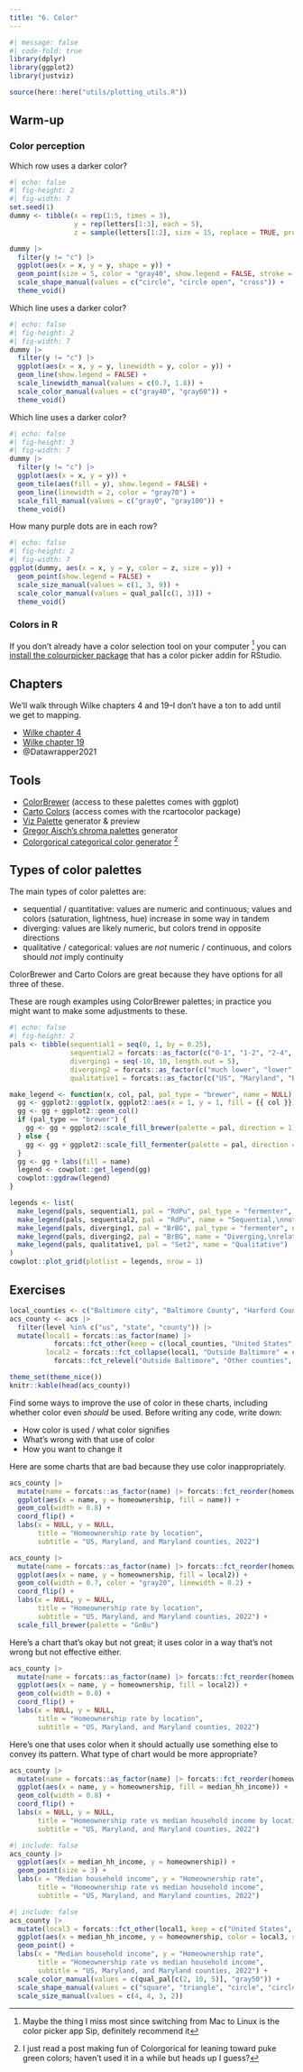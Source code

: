 ```yaml
---
title: "6. Color"
---
```


```r
#| message: false
#| code-fold: true 
library(dplyr)
library(ggplot2)
library(justviz)

source(here::here("utils/plotting_utils.R"))
```

## Warm-up

### Color perception

Which row uses a darker color?

```r
#| echo: false
#| fig-height: 2
#| fig-width: 7
set.seed(1)
dummy <- tibble(x = rep(1:5, times = 3), 
                y = rep(letters[1:3], each = 5),
                z = sample(letters[1:2], size = 15, replace = TRUE, prob = c(0.3, 0.7)))

dummy |>
  filter(y != "c") |>
  ggplot(aes(x = x, y = y, shape = y)) +
  geom_point(size = 5, color = "gray40", show.legend = FALSE, stroke = 1) +
  scale_shape_manual(values = c("circle", "circle open", "cross")) +
  theme_void()
```

Which line uses a darker color?

```r
#| echo: false
#| fig-height: 2
#| fig-width: 7
dummy |>
  filter(y != "c") |>
  ggplot(aes(x = x, y = y, linewidth = y, color = y)) +
  geom_line(show.legend = FALSE) +
  scale_linewidth_manual(values = c(0.7, 1.8)) +
  scale_color_manual(values = c("gray40", "gray60")) +
  theme_void()
```

Which line uses a darker color?

```r
#| echo: false
#| fig-height: 3
#| fig-width: 7
dummy |>
  filter(y != "c") |>
  ggplot(aes(x = x, y = y)) +
  geom_tile(aes(fill = y), show.legend = FALSE) +
  geom_line(linewidth = 2, color = "gray70") +
  scale_fill_manual(values = c("gray0", "gray100")) +
  theme_void()
```

How many purple dots are in each row?

```r
#| echo: false
#| fig-height: 2
#| fig-width: 7
ggplot(dummy, aes(x = x, y = y, color = z, size = y)) +
  geom_point(show.legend = FALSE) +
  scale_size_manual(values = c(1, 3, 9)) +
  scale_color_manual(values = qual_pal[c(1, 3)]) +
  theme_void()
```

### Colors in R

If you don't already have a color selection tool on your computer ^[Maybe the thing I miss most since switching from Mac to Linux is the color picker app Sip, definitely recommend it] you can [install the colourpicker package](https://github.com/daattali/colourpicker?tab=readme-ov-file#install) that has a color picker addin for RStudio.

## Chapters

We'll walk through Wilke chapters 4 and 19--I don't have a ton to add until we get to mapping.

- [Wilke chapter 4](https://clauswilke.com/dataviz/color-basics.html)
- [Wilke chapter 19](https://clauswilke.com/dataviz/color-pitfalls.html)
- @Datawrapper2021 

## Tools

- [ColorBrewer](https://colorbrewer2.org) (access to these palettes comes with ggplot)
- [Carto Colors](https://carto.com/carto-colors/) (access comes with the rcartocolor package)
- [Viz Palette](https://projects.susielu.com/viz-palette) generator & preview
- [Gregor Aisch's chroma palettes](https://gka.github.io/palettes) generator
- [Colorgorical categorical color generator](http://vrl.cs.brown.edu/color) ^[I just read a post making fun of Colorgorical for leaning toward puke green colors; haven't used it in a while but heads up I guess?]

## Types of color palettes

The main types of color palettes are:

- sequential / quantitative: values are numeric and continuous; values and colors (saturation, lightness, hue) increase in some way in tandem
- diverging: values are likely numeric, but colors trend in opposite directions
- qualitative / categorical: values are _not_ numeric / continuous, and colors should _not_ imply continuity

ColorBrewer and Carto Colors are great because they have options for all three of these.

These are rough examples using ColorBrewer palettes; in practice you might want to make some adjustments to these.

```r
#| echo: false
#| fig-height: 2 
pals <- tibble(sequential1 = seq(0, 1, by = 0.25),
               sequential2 = forcats::as_factor(c("0-1", "1-2", "2-4", "4-8", "8-16")),
               diverging1 = seq(-10, 10, length.out = 5),
               diverging2 = forcats::as_factor(c("much lower", "lower", "no change", "higher", "much higher")),
               qualitative1 = forcats::as_factor(c("US", "Maryland", "Baltimore metro", "Baltimore city", "Downtown Baltimore")))

make_legend <- function(x, col, pal, pal_type = "brewer", name = NULL) {
  gg <- ggplot2::ggplot(x, ggplot2::aes(x = 1, y = 1, fill = {{ col }}))
  gg <- gg + ggplot2::geom_col()
  if (pal_type == "brewer") {
    gg <- gg + ggplot2::scale_fill_brewer(palette = pal, direction = 1)
  } else {
    gg <- gg + ggplot2::scale_fill_fermenter(palette = pal, direction = 1)
  }
  gg <- gg + labs(fill = name)
  legend <- cowplot::get_legend(gg)
  cowplot::ggdraw(legend)
}

legends <- list(
  make_legend(pals, sequential1, pal = "RdPu", pal_type = "fermenter", name = "Sequential,\nevenly spaced"),
  make_legend(pals, sequential2, pal = "RdPu", name = "Sequential,\nnot evenly spaced"),
  make_legend(pals, diverging1, pal = "BrBG", pal_type = "fermenter", name = "Diverging,\nnumeric"),
  make_legend(pals, diverging2, pal = "BrBG", name = "Diverging,\nrelative"),
  make_legend(pals, qualitative1, pal = "Set2", name = "Qualitative")
)
cowplot::plot_grid(plotlist = legends, nrow = 1)
```

## Exercises

```r
local_counties <- c("Baltimore city", "Baltimore County", "Harford County", "Howard County", "Anne Arundel County")
acs_county <- acs |>
  filter(level %in% c("us", "state", "county")) |>
  mutate(local1 = forcats::as_factor(name) |>
           forcats::fct_other(keep = c(local_counties, "United States", "Maryland"), other_level = "Other counties"),
         local2 = forcats::fct_collapse(local1, "Outside Baltimore" = c("Baltimore County", "Harford County", "Howard County", "Anne Arundel County")) |>
           forcats::fct_relevel("Outside Baltimore", "Other counties", after = Inf))

theme_set(theme_nice())
knitr::kable(head(acs_county))
```

Find some ways to improve the use of color in these charts, including whether color even _should_ be used. Before writing any code, write down:

- How color is used / what color signifies
- What's wrong with that use of color
- How you want to change it

Here are some charts that are bad because they use color inappropriately.


```r
acs_county |>
  mutate(name = forcats::as_factor(name) |> forcats::fct_reorder(homeownership)) |>
  ggplot(aes(x = name, y = homeownership, fill = name)) +
  geom_col(width = 0.8) +
  coord_flip() +
  labs(x = NULL, y = NULL, 
       title = "Homeownership rate by location", 
       subtitle = "US, Maryland, and Maryland counties, 2022")
```

```r
acs_county |>
  mutate(name = forcats::as_factor(name) |> forcats::fct_reorder(homeownership)) |>
  ggplot(aes(x = name, y = homeownership, fill = local2)) +
  geom_col(width = 0.7, color = "gray20", linewidth = 0.2) +
  coord_flip() +
  labs(x = NULL, y = NULL, 
       title = "Homeownership rate by location", 
       subtitle = "US, Maryland, and Maryland counties, 2022") +
  scale_fill_brewer(palette = "GnBu")
```


Here's a chart that's okay but not great; it uses color in a way that's not wrong but not effective either.

```r
acs_county |>
  mutate(name = forcats::as_factor(name) |> forcats::fct_reorder(homeownership)) |>
  ggplot(aes(x = name, y = homeownership, fill = local2)) +
  geom_col(width = 0.8) +
  coord_flip() +
  labs(x = NULL, y = NULL, 
       title = "Homeownership rate by location", 
       subtitle = "US, Maryland, and Maryland counties, 2022")
```

Here's one that uses color when it should actually use something else to convey its pattern. What type of chart would be more appropriate?

```r
acs_county |>
  mutate(name = forcats::as_factor(name) |> forcats::fct_reorder(homeownership)) |>
  ggplot(aes(x = name, y = homeownership, fill = median_hh_income)) +
  geom_col(width = 0.8) +
  coord_flip() +
  labs(x = NULL, y = NULL, 
       title = "Homeownership rate vs median household income by location", 
       subtitle = "US, Maryland, and Maryland counties, 2022")
```


```r
#| include: false
acs_county |>
  ggplot(aes(x = median_hh_income, y = homeownership)) +
  geom_point(size = 3) +
  labs(x = "Median household income", y = "Homeownership rate", 
       title = "Homeownership rate vs median household income", 
       subtitle = "US, Maryland, and Maryland counties, 2022")
```


```r
#| include: false
acs_county |>
  mutate(local3 = forcats::fct_other(local1, keep = c("United States", "Maryland", "Baltimore city"), other_level = "Other counties")) |>
  ggplot(aes(x = median_hh_income, y = homeownership, color = local3, shape = local3, size = local3)) +
  geom_point() +
  labs(x = "Median household income", y = "Homeownership rate", 
       title = "Homeownership rate vs median household income", 
       subtitle = "US, Maryland, and Maryland counties, 2022") +
  scale_color_manual(values = c(qual_pal[c(2, 10, 5)], "gray50")) +
  scale_shape_manual(values = c("square", "triangle", "circle", "circle")) +
  scale_size_manual(values = c(4, 4, 3, 2))
```
